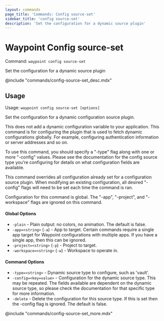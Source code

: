 ```yaml
---
layout: commands
page_title: 'Commands: Config source-set'
sidebar_title: 'config source-set'
description: 'Set the configuration for a dynamic source plugin'
---
```


# Waypoint Config source-set

Command: `waypoint config source-set`

Set the configuration for a dynamic source plugin

@include "commands/config-source-set_desc.mdx"

## Usage

Usage: `waypoint config source-set [options]`

Set the configuration for a dynamic configuration source plugin.

This does not add a dynamic configuration variable to your application.
This command is for configuring the plugin that is used to fetch dynamic
configurations globally. For example, configuring authentication information
or server addresses and so on.

To use this command, you should specify a "-type" flag along with one or more
"-config" values. Please see the documentation for the config source type
you're configuring for details on what configuration fields are available.

This command overrides all configuration already set for a configuration
source plugin. When modifying an existing configuration, all desired
"-config" flags will need to be set each time the command is ran.

Configuration for this command is global. The "-app", "-project", and
"-workspace" flags are ignored on this command.

#### Global Options

- `-plain` - Plain output: no colors, no animation. The default is false.
- `-app=<string>` (`-a`) - App to target. Certain commands require a single app target for Waypoint configurations with multiple apps. If you have a single app, then this can be ignored.
- `-project=<string>` (`-p`) - Project to target.
- `-workspace=<string>` (`-w`) - Workspace to operate in.

#### Command Options

- `-type=<string>` - Dynamic source type to configure, such as 'vault'.
- `-config=<key=value>` - Configuration for the dynamic source type. This may be repeated. The fields available are dependent on the dynamic source type, so please check the documentation for that specific type for more information.
- `-delete` - Delete the configuration for this source type. If this is set then the -config flag is ignored. The default is false.

@include "commands/config-source-set_more.mdx"
